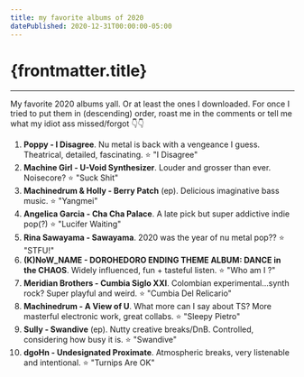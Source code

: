 ```yaml
---
title: my favorite albums of 2020
datePublished: 2020-12-31T00:00:00-05:00
---
```




# {frontmatter.title}

<ArticleHeader
  datePublished={frontmatter.datePublished}
  dateUpdated={frontmatter.dateUpdated}
/>

---

My favorite 2020 albums yall. Or at least the ones I downloaded. For once I tried to put them in (descending) order, roast me in the comments or tell me what my idiot ass missed/forgot 👇👇

1. **Poppy - I Disagree**. Nu metal is back with a vengeance I guess. Theatrical, detailed, fascinating. ⭐ "I Disagree"
2. **Machine Girl - U-Void Synthesizer**. Louder and grosser than ever. Noisecore? ⭐ "Suck Shit"
3. **Machinedrum & Holly - Berry Patch** (ep). Delicious imaginative bass music. ⭐ "Yangmei"
4. **Angelica Garcia - Cha Cha Palace**. A late pick but super addictive indie pop(?) ⭐ "Lucifer Waiting"
5. **Rina Sawayama - Sawayama**. 2020 was the year of nu metal pop?? ⭐ "STFU!"
6. **(K)NoW_NAME - DOROHEDORO ENDING THEME ALBUM: DANCE in the CHAOS**. Widely influenced, fun + tasteful listen. ⭐ "Who am I ?"
7. **Meridian Brothers - Cumbia Siglo XXI**. Colombian experimental...synth rock? Super playful and weird. ⭐ "Cumbia Del Relicario"
8. **Machinedrum - A View of U**. What more can I say about TS? More masterful electronic work, great collabs. ⭐ "Sleepy Pietro"
9. **Sully - Swandive** (ep). Nutty creative breaks/DnB. Controlled, considering how busy it is. ⭐ "Swandive"
10. **dgoHn - Undesignated Proximate**. Atmospheric breaks, very listenable and intentional. ⭐ "Turnips Are OK"
